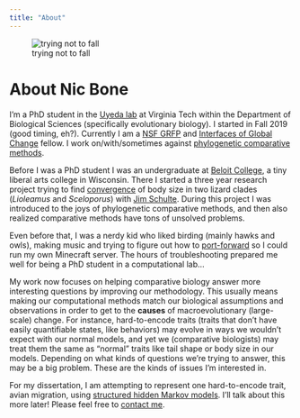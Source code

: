 ```yaml
---
title: "About"
---
```


![trying not to fall](smiley.jpg)

# About Nic Bone

I'm a PhD student in the [Uyeda lab](https://www.uyedalab.com/people.html) at Virginia Tech within the Department of Biological Sciences (specifically evolutionary biology). I started in Fall 2019 (good timing, eh?). Currently I am a [NSF GRFP](https://www.nsfgrfp.org/) and [Interfaces of Global Change](https://www.globalchange.vt.edu/igc/) fellow. I work on/with/sometimes against [phylogenetic comparative methods](https://en.wikipedia.org/wiki/Phylogenetic_comparative_methods). 

Before I was a PhD student I was an undergraduate at [Beloit College](https://en.wikipedia.org/wiki/Beloit_College), a tiny liberal arts college in Wisconsin. There I started a three year research project trying to find [convergence](https://peabody.yale.edu/exhibits/tree-of-life/convergent-evolution-recurrence-form) of body size in two lizard clades (*Lioleamus* and *Sceloporus*) with [Jim Schulte](https://scholar.google.com/citations?user=qvHv7NwAAAAJ&hl=en&oi=sra). During this project I was introduced to the joys of phylogenetic comparative methods, and then also realized comparative methods have tons of unsolved problems.

Even before that, I was a nerdy kid who liked birding (mainly hawks and owls), making music and trying to figure out how to [port-forward](https://en.wikipedia.org/wiki/Port_forwarding) so I could run my own Minecraft server. The hours of troubleshooting prepared me well for being a PhD student in a computational lab...

My work now focuses on helping comparative biology answer more interesting questions by improving our methodology. This usually means making our computational methods match our biological assumptions and observations in order to get to the **causes** of macroevolutionary (large-scale) change. For instance, hard-to-encode traits (traits that don't have easily quantifiable states, like behaviors) may evolve in ways we wouldn't expect with our normal models, and yet we (comparative biologists) may treat them the same as "normal" traits like tail shape or body size in our models. Depending on what kinds of questions we're trying to answer, this may be a big problem. These are the kinds of issues I'm interested in. 

For my dissertation, I am attempting to represent one hard-to-encode trait, avian migration, using [structured hidden Markov models](archive.html). I'll talk about this more later! Please feel free to [contact me](mailto:nicbone@vt.edu).

<br>
